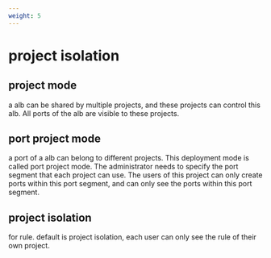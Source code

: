 ```yaml
---
weight: 5
---
```

# project isolation
## project mode
a alb can be shared by multiple projects, and these projects can control this alb. All ports of the alb are visible to these projects.
## port project mode
a port of a alb can belong to different projects. This deployment mode is called port project mode. The administrator needs to specify the port segment that each project can use. The users of this project can only create ports within this port segment, and can only see the ports within this port segment.
## project isolation
for rule. default is project isolation, each user can only see the rule of their own project.
